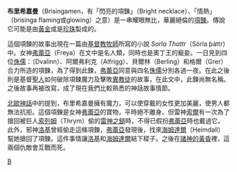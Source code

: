 '''布里希嘉曼'''（Brisingamen，有「閃亮的項鍊」（Bright necklace）、「情熱」（brisinga flaming或glowing）之意）是一串耀眼無比，華麗絕倫的[[項鍊|項鍊]]。傳說它可能是由[[黃金|黃金]]或是[[珍珠|珍珠]]製成的。

這個項鍊的故事出現在一篇由[[基督教|基督教]][[牧師|牧師]]所寫的小說 ''Sorla Thattr''（Sörla þáttr）中。女神[[弗蕾亞|弗蕾亞]]（Freya）在文中是名人類，同時也是奧丁王的寵妾。一日見到四位[[侏儒_(北歐神話)|侏儒]]：{{link-en|杜華林|Dvalinn}}（Dvalinn）、阿爾弗利克（Alfrigg）、貝爾林（Berling）和格爾（Grer）合力所造的項鍊，為了得到此鍊，[[弗蕾亞|弗蕾亞]]同意與四名[[侏儒_(北歐神話)|侏儒]]分別各過一夜。在此之後則是基督[[聖人|聖人]]如何破除項鍊魔力及擊敗[[異教徒|異教徒]]的故事，在此文中，此鍊尚無名稱。之後故事再被改寫，成了現在我們比較熟悉的神話故事情節。

[[北歐神話|北歐神話]]中的提到，布里希嘉曼擁有魔力，可以使穿戴的女性更加美麗，使男人都無法抗拒。這個項鍊是女神[[弗蕾亞|弗蕾亞]]的寶物，平時絕不離身。但雷神[[索爾|索爾]]有一次為了搶回被巨人[[索列姆|索列姆]]（Thrym）偷的[[雷神之鎚|雷神之鎚]]時，不得已假扮[[弗蕾亞|弗蕾亞]]時也戴過它。此外，邪神[[洛基|洛基]]曾經偷走這條項鍊，[[弗蕾亞|弗蕾亞]]發現後，找來[[海姆達爾|海姆達爾]]（Heimdall）幫她搶回了項鍊。這件事情讓[[洛基|洛基]]和[[海姆達爾|海姆達爾]]結下樑子。之後在[[諸神的黃昏|諸神的黃昏]]裡，這兩個仇敵會互戰而死。

{{北歐神話}}
[[Category:北歐神器|B]]